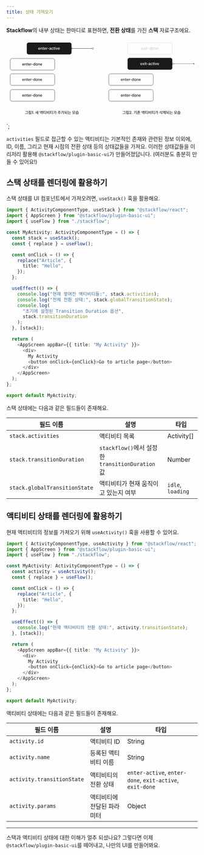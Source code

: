 ```yaml
---
title: 상태 가져오기
---
```


**Stackflow**의 내부 상태는 한마디로 표현하면, **전환 상태**를 가진 **스택** 자료구조에요.

<svg width="100%" viewBox="0 0 778 318" fill="none" xmlns="http://www.w3.org/2000/svg">
<path d="M86.7188 291.75H77V292.969H85.25V293.25C85.25 295.016 85.25 297.07 84.6875 299.875L86.2031 300.016C86.7188 297.023 86.7188 295.062 86.7188 293.25V291.75ZM75.625 302.344H88.3906V301.109H75.625V302.344ZM101.062 290.344H99.5781V298.641H101.062V290.344ZM90.1562 292.359H95.125V293.953H90.1875V298.016H91.3594C94.0078 298.023 95.9141 297.945 98.2031 297.594L98.0156 296.375C95.8828 296.727 94.0938 296.797 91.6406 296.797V295.109H96.5938V291.172H90.1562V292.359ZM91.8594 304.156H101.062V299.344H91.8594V304.156ZM93.3281 302.953V300.531H99.6094V302.953H93.3281ZM108.062 291.688H106.375L103.562 293.531V295.172L106.266 293.406H106.328V303H108.062V291.688ZM111.406 303.109C112.008 303.102 112.508 302.609 112.516 302C112.508 301.391 112.008 300.891 111.406 300.891C110.797 300.891 110.289 301.391 110.297 302C110.289 302.609 110.797 303.102 111.406 303.109ZM122.062 294.125V291.609H120.625V294.219C120.625 296.602 119.562 299.102 117.562 300.266L118.5 301.344C119.859 300.539 120.82 299.055 121.336 297.312C121.828 298.906 122.727 300.242 124.047 300.984L124.922 299.812C123.023 298.789 122.062 296.445 122.062 294.125ZM125.266 303.641H126.688V297.109H128.375V304.328H129.797V290.328H128.375V295.906H126.688V290.594H125.266V303.641ZM138.812 291.188C136.945 291.195 135.602 292.57 135.609 294.547C135.602 296.516 136.945 297.859 138.812 297.859C140.664 297.859 142.031 296.516 142.031 294.547C142.031 292.57 140.664 291.195 138.812 291.188ZM136.938 294.547C136.93 293.305 137.727 292.469 138.812 292.469C139.891 292.469 140.672 293.305 140.688 294.547C140.672 295.766 139.891 296.617 138.812 296.609C137.727 296.617 136.93 295.766 136.938 294.547ZM137.906 300.594H145.953V304.328H147.422V299.406H137.906V300.594ZM143 298.594H144.391V295.078H146.016V298.688H147.422V290.344H146.016V293.875H144.391V290.594H143V298.594ZM157.094 291.562H150.172V301.016H151.312C153.953 301.008 155.875 300.938 158.094 300.578L157.938 299.375C155.859 299.711 154.086 299.797 151.641 299.812V296.672H156.562V295.484H151.641V292.781H157.094V291.562ZM159.453 304.328H160.953V290.328H159.453V304.328ZM174.734 290.328H173.25V304.359H174.734V290.328ZM163.922 301H170.641V291.5H169.172V295.094H165.406V291.5H163.922V301ZM165.406 299.781V296.266H169.172V299.781H165.406ZM184.75 291.562H177.828V301.016H178.969C181.609 301.008 183.531 300.938 185.75 300.578L185.594 299.375C183.516 299.711 181.742 299.797 179.297 299.812V296.672H184.219V295.484H179.297V292.781H184.75V291.562ZM187.109 304.328H188.609V290.328H187.109V304.328ZM201.703 290.328H200.219V304.312H201.703V297.141H203.875V295.906H201.703V290.328ZM190.812 300.578L191.641 301.734C196.25 299.461 198.031 295.844 198.047 291.797H191.516V293.031H196.531C196.227 296.297 194.32 298.828 190.812 300.578ZM221.297 298.766H208.531V299.984H214.172V304.344H215.641V299.984H221.297V298.766ZM209.281 296.609L209.828 297.797C212.086 297.484 214.008 296.445 214.914 295C215.82 296.43 217.734 297.484 219.984 297.797L220.516 296.609C217.852 296.273 215.734 294.773 215.656 293.219H220.078V292.016H215.641V290.328H214.172V292.016H209.734V293.219H214.172C214.078 294.789 211.938 296.273 209.281 296.609ZM233.266 290.328H231.781V304.312H233.266V297.141H235.438V295.906H233.266V290.328ZM222.375 300.578L223.203 301.734C227.812 299.461 229.594 295.844 229.609 291.797H223.078V293.031H228.094C227.789 296.297 225.883 298.828 222.375 300.578ZM244.531 296.25H238.75V292.828H244.469V291.625H237.281V297.469H240.094V300.117C238.75 300.148 237.445 300.156 236.266 300.156L236.453 301.391C239.117 301.383 242.43 301.336 245.516 300.875L245.406 299.781C244.18 299.922 242.875 300.008 241.578 300.062V297.469H244.531V296.25ZM246.281 304.359H247.766V290.328H246.281V304.359ZM261.344 294.422H253.172V290.828H251.703V295.609H261.344V294.422ZM250 298.562H262.812V297.375H250V298.562ZM251.594 304H261.438V302.781H253.078V299.891H251.594V304ZM280.562 301.344H274.859V298.109H279.031V291.453H269.219V298.109H273.391V301.344H267.75V302.578H280.562V301.344ZM270.656 296.938V292.641H277.578V296.938H270.656ZM284.625 298.719H283.156V304.156H292.688V298.719H291.203V300.203H284.625V298.719ZM281.578 297.844H294.344V296.609H281.578V297.844ZM282.266 294.578L282.828 295.75C285.078 295.438 287.062 294.367 287.969 292.867C288.867 294.359 290.844 295.438 293.109 295.75L293.641 294.578C290.961 294.25 288.727 292.688 288.719 291.078V290.484H287.203V291.078C287.195 292.734 284.977 294.227 282.266 294.578ZM284.625 302.969V301.359H291.203V302.969H284.625Z" fill="currentColor"/>
<path d="M483.812 291.75H474.094V292.969H482.344V293.25C482.344 295.016 482.344 297.07 481.781 299.875L483.297 300.016C483.812 297.023 483.812 295.062 483.812 293.25V291.75ZM472.719 302.344H485.484V301.109H472.719V302.344ZM498.156 290.344H496.672V298.641H498.156V290.344ZM487.25 292.359H492.219V293.953H487.281V298.016H488.453C491.102 298.023 493.008 297.945 495.297 297.594L495.109 296.375C492.977 296.727 491.188 296.797 488.734 296.797V295.109H493.688V291.172H487.25V292.359ZM488.953 304.156H498.156V299.344H488.953V304.156ZM490.422 302.953V300.531H496.703V302.953H490.422ZM500.859 303H508.469V301.531H503.25V301.438L505.547 299.109C507.672 297.023 508.266 296.016 508.281 294.75C508.266 292.914 506.758 291.531 504.578 291.531C502.422 291.531 500.844 292.898 500.859 294.969H502.484C502.492 293.766 503.289 292.969 504.547 292.969C505.734 292.969 506.641 293.68 506.641 294.797C506.641 295.789 506.023 296.508 504.781 297.797L500.859 301.75V303ZM511.484 303.109C512.086 303.102 512.586 302.609 512.594 302C512.586 301.391 512.086 300.891 511.484 300.891C510.875 300.891 510.367 301.391 510.375 302C510.367 302.609 510.875 303.102 511.484 303.109ZM529.469 290.328H527.969V304.328H529.469V290.328ZM517.969 300.578L518.75 301.781C523.555 299.477 525.297 295.93 525.297 291.828H518.641V293.016H523.797C523.508 296.281 521.688 298.805 517.969 300.578ZM543.281 290.984H532.828V292.188H537.047C536.977 293.727 534.977 295.086 532.359 295.391L532.922 296.594C535.312 296.258 537.273 295.133 538.039 293.555C538.789 295.133 540.758 296.258 543.156 296.594L543.719 295.391C541.117 295.086 539.094 293.727 539.016 292.188H543.281V290.984ZM531.656 299H544.453V297.797H538.766V295.578H537.297V297.797H531.656V299ZM533.266 304.031H542.984V302.828H534.766V300.047H533.266V304.031ZM552.719 291.188C550.852 291.195 549.508 292.57 549.516 294.547C549.508 296.516 550.852 297.859 552.719 297.859C554.57 297.859 555.938 296.516 555.938 294.547C555.938 292.57 554.57 291.195 552.719 291.188ZM550.844 294.547C550.836 293.305 551.633 292.469 552.719 292.469C553.797 292.469 554.578 293.305 554.594 294.547C554.578 295.766 553.797 296.617 552.719 296.609C551.633 296.617 550.836 295.766 550.844 294.547ZM551.812 300.594H559.859V304.328H561.328V299.406H551.812V300.594ZM556.906 298.594H558.297V295.078H559.922V298.688H561.328V290.344H559.922V293.875H558.297V290.594H556.906V298.594ZM571 291.562H564.078V301.016H565.219C567.859 301.008 569.781 300.938 572 300.578L571.844 299.375C569.766 299.711 567.992 299.797 565.547 299.812V296.672H570.469V295.484H565.547V292.781H571V291.562ZM573.359 304.328H574.859V290.328H573.359V304.328ZM588.641 290.328H587.156V304.359H588.641V290.328ZM577.828 301H584.547V291.5H583.078V295.094H579.312V291.5H577.828V301ZM579.312 299.781V296.266H583.078V299.781H579.312ZM598.656 291.562H591.734V301.016H592.875C595.516 301.008 597.438 300.938 599.656 300.578L599.5 299.375C597.422 299.711 595.648 299.797 593.203 299.812V296.672H598.125V295.484H593.203V292.781H598.656V291.562ZM601.016 304.328H602.516V290.328H601.016V304.328ZM615.609 290.328H614.125V304.312H615.609V297.141H617.781V295.906H615.609V290.328ZM604.719 300.578L605.547 301.734C610.156 299.461 611.938 295.844 611.953 291.797H605.422V293.031H610.438C610.133 296.297 608.227 298.828 604.719 300.578ZM627.297 292.562V291.047H625.828V292.438C625.82 294.469 624.555 296.289 622.359 297.031L623.125 298.203C624.781 297.625 625.977 296.438 626.586 294.914C627.195 296.312 628.359 297.422 629.938 297.953L630.703 296.797C628.586 296.094 627.297 294.383 627.297 292.562ZM624.188 300.656H631.953V304.328H633.438V299.453H624.188V300.656ZM631.953 298.812H633.438V295.188H635.469V293.938H633.438V290.328H631.953V298.812ZM648.281 290.328H646.859V304.328H648.281V290.328ZM636.062 300.469L636.969 301.578C638.336 300.727 639.289 299.164 639.789 297.336C640.281 299.023 641.195 300.453 642.531 301.25L643.422 300.156C641.453 299.023 640.484 296.625 640.484 294.234V293.109H642.891V291.906H636.484V293.109H639.062V294.234C639.055 296.727 638.047 299.273 636.062 300.469ZM641.859 296.5H644.031V303.625H645.438V290.625H644.031V295.281H641.859V296.5ZM658.438 296.25H652.656V292.828H658.375V291.625H651.188V297.469H654V300.117C652.656 300.148 651.352 300.156 650.172 300.156L650.359 301.391C653.023 301.383 656.336 301.336 659.422 300.875L659.312 299.781C658.086 299.922 656.781 300.008 655.484 300.062V297.469H658.438V296.25ZM660.188 304.359H661.672V290.328H660.188V304.359ZM675.25 294.422H667.078V290.828H665.609V295.609H675.25V294.422ZM663.906 298.562H676.719V297.375H663.906V298.562ZM665.5 304H675.344V302.781H666.984V299.891H665.5V304ZM694.469 301.344H688.766V298.109H692.938V291.453H683.125V298.109H687.297V301.344H681.656V302.578H694.469V301.344ZM684.562 296.938V292.641H691.484V296.938H684.562ZM698.531 298.719H697.062V304.156H706.594V298.719H705.109V300.203H698.531V298.719ZM695.484 297.844H708.25V296.609H695.484V297.844ZM696.172 294.578L696.734 295.75C698.984 295.438 700.969 294.367 701.875 292.867C702.773 294.359 704.75 295.438 707.016 295.75L707.547 294.578C704.867 294.25 702.633 292.688 702.625 291.078V290.484H701.109V291.078C701.102 292.734 698.883 294.227 696.172 294.578ZM698.531 302.969V301.359H705.109V302.969H698.531Z" fill="currentColor"/>
<rect x="15.5" y="204.5" width="181" height="47" rx="7.5" stroke="currentColor"/>
<rect x="15.5" y="78.5" width="181" height="47" rx="7.5" stroke="currentColor"/>
<rect x="15.5" y="140.5" width="181" height="47" rx="7.5" stroke="currentColor"/>
<path fill-rule="evenodd" clip-rule="evenodd" d="M91 14C86.5817 14 83 17.5817 83 22V54C83 58.4183 86.5817 62 91 62H257C261.418 62 265 58.4183 265 54V22C265 17.5817 261.418 14 257 14H91ZM199.602 43H197.93V34.5156H199.602V43ZM198.773 33.2031C198.195 33.2109 197.719 32.7656 197.711 32.2188C197.719 31.6719 198.195 31.2344 198.773 31.2344C199.344 31.2344 199.82 31.6719 199.82 32.2188C199.82 32.7656 199.344 33.2109 198.773 33.2031ZM152.148 34.5156H150.414V32.4844H148.758V34.5156H147.508V35.8438H148.758V40.8438C148.742 42.3906 149.922 43.1094 151.227 43.1094C151.688 43.1094 152.047 43.0781 152.273 43.0469V41.5938C152.039 41.6172 151.672 41.6406 151.43 41.6406C150.891 41.6328 150.422 41.4609 150.414 40.5V35.8438H152.148V34.5156ZM137.289 40.875C136.914 42.25 135.609 43.1719 133.742 43.1719C131.242 43.1719 129.703 41.4453 129.711 38.8125C129.703 36.2031 131.266 34.4062 133.633 34.4062C135.562 34.4062 137.398 35.6016 137.398 38.6719V39.2656H131.367C131.414 40.8828 132.367 41.7969 133.758 41.7969C134.703 41.7969 135.32 41.3906 135.602 40.875H137.289ZM133.648 35.7812C132.312 35.7734 131.445 36.8203 131.375 38.0156H135.758C135.758 36.7266 134.922 35.7734 133.648 35.7812ZM142.695 35.8438C141.547 35.8438 140.727 36.6172 140.727 37.9688V43H139.055V34.5156H140.664V35.9062H140.758C141.156 34.9922 141.992 34.4062 143.258 34.4062C145 34.4062 146.156 35.5078 146.148 37.6094V43H144.492V37.8125C144.484 36.5781 143.82 35.8438 142.695 35.8438ZM160.883 40.875C160.508 42.25 159.203 43.1719 157.336 43.1719C154.836 43.1719 153.297 41.4453 153.305 38.8125C153.297 36.2031 154.859 34.4062 157.227 34.4062C159.156 34.4062 160.992 35.6016 160.992 38.6719V39.2656H154.961C155.008 40.8828 155.961 41.7969 157.352 41.7969C158.297 41.7969 158.914 41.3906 159.195 40.875H160.883ZM157.242 35.7812C155.906 35.7734 155.039 36.8203 154.969 38.0156H159.352C159.352 36.7266 158.516 35.7734 157.242 35.7812ZM162.648 43H164.32V37.8281C164.32 36.7188 165.18 35.9141 166.336 35.9219C166.68 35.9141 167.07 35.9844 167.211 36.0156V34.4219C167.039 34.4062 166.711 34.3828 166.508 34.3906C165.516 34.3828 164.664 34.9531 164.352 35.8594H164.258V34.5156H162.648V43ZM167.961 37.5H172.977V38.9375H167.961V37.5ZM174.602 40.6094C174.594 42.2656 175.852 43.1875 177.461 43.1875C178.867 43.1875 179.648 42.4766 179.977 41.8438H180.039V43H181.664V37.3594C181.656 34.8984 179.688 34.4062 178.336 34.4062C176.328 34.4062 175.016 35.4219 174.867 36.8281H176.523C176.695 36.2031 177.289 35.75 178.273 35.75C179.406 35.75 180 36.3047 179.992 37.2656L180 37.9453C179.609 37.9609 178.336 38.0312 177.773 38.0625C176.242 38.1719 174.594 38.6719 174.602 40.6094ZM176.227 40.625C176.227 39.7891 176.914 39.375 178.008 39.2969C178.224 39.2842 178.677 39.2532 179.109 39.2237L179.111 39.2236L179.111 39.2235C179.476 39.1986 179.825 39.1748 180 39.1641L180.008 39.9375C180.008 40.9453 179.195 41.8516 177.836 41.8594C176.898 41.8516 176.227 41.4375 176.227 40.625ZM190.758 40.3125C190.578 41.9609 189.273 43.1719 187.273 43.1719C184.797 43.1719 183.297 41.3516 183.305 38.7969C183.297 36.2109 184.852 34.4062 187.242 34.4062C189.18 34.4062 190.578 35.5469 190.758 37.2656H189.133C188.961 36.4688 188.328 35.8047 187.273 35.7969C185.898 35.8047 184.977 36.9453 184.977 38.75C184.977 40.6094 185.875 41.7578 187.273 41.75C188.219 41.7578 188.922 41.2266 189.133 40.3125H190.758ZM196.305 34.5156H194.57V32.4844H192.914V34.5156H191.664V35.8438H192.914V40.8438C192.898 42.3906 194.078 43.1094 195.383 43.1094C195.844 43.1094 196.203 43.0781 196.43 43.0469V41.5938C196.195 41.6172 195.828 41.6406 195.586 41.6406C195.047 41.6328 194.578 41.4609 194.57 40.5V35.8438H196.305V34.5156ZM208.914 34.5156H207.117L204.977 41.0312H204.898L202.758 34.5156H200.961L204.039 43H205.836L208.914 34.5156ZM217.18 40.875C216.805 42.25 215.5 43.1719 213.633 43.1719C211.133 43.1719 209.594 41.4453 209.602 38.8125C209.594 36.2031 211.156 34.4062 213.523 34.4062C215.453 34.4062 217.289 35.6016 217.289 38.6719V39.2656H211.258C211.305 40.8828 212.258 41.7969 213.648 41.7969C214.594 41.7969 215.211 41.3906 215.492 40.875H217.18ZM213.539 35.7812C212.203 35.7734 211.336 36.8203 211.266 38.0156H215.648C215.648 36.7266 214.812 35.7734 213.539 35.7812Z" fill="currentColor"/>
<path d="M68.7969 107.172C70.6641 107.172 71.9688 106.25 72.3438 104.875H70.6562C70.375 105.391 69.7578 105.797 68.8125 105.797C67.4219 105.797 66.4688 104.883 66.4219 103.266H72.4531V102.672C72.4531 99.6016 70.6172 98.4062 68.6875 98.4062C66.3203 98.4062 64.7578 100.203 64.7656 102.812C64.7578 105.445 66.2969 107.172 68.7969 107.172ZM66.4297 102.016C66.5 100.82 67.3672 99.7734 68.7031 99.7812C69.9766 99.7734 70.8125 100.727 70.8125 102.016H66.4297ZM75.7812 101.969C75.7812 100.617 76.6016 99.8438 77.75 99.8438C78.875 99.8438 79.5391 100.578 79.5469 101.812V107H81.2031V101.609C81.2109 99.5078 80.0547 98.4062 78.3125 98.4062C77.0469 98.4062 76.2109 98.9922 75.8125 99.9062H75.7188V98.5156H74.1094V107H75.7812V101.969ZM87.2031 98.5156H85.4688V96.4844H83.8125V98.5156H82.5625V99.8438H83.8125V104.844C83.7969 106.391 84.9766 107.109 86.2812 107.109C86.7422 107.109 87.1016 107.078 87.3281 107.047V105.594C87.0938 105.617 86.7266 105.641 86.4844 105.641C85.9453 105.633 85.4766 105.461 85.4688 104.5V99.8438H87.2031V98.5156ZM92.3906 107.172C94.2578 107.172 95.5625 106.25 95.9375 104.875H94.25C93.9688 105.391 93.3516 105.797 92.4062 105.797C91.0156 105.797 90.0625 104.883 90.0156 103.266H96.0469V102.672C96.0469 99.6016 94.2109 98.4062 92.2812 98.4062C89.9141 98.4062 88.3516 100.203 88.3594 102.812C88.3516 105.445 89.8906 107.172 92.3906 107.172ZM90.0234 102.016C90.0938 100.82 90.9609 99.7734 92.2969 99.7812C93.5703 99.7734 94.4062 100.727 94.4062 102.016H90.0234ZM97.7031 107H99.375V101.828C99.375 100.719 100.234 99.9141 101.391 99.9219C101.734 99.9141 102.125 99.9844 102.266 100.016V98.4219C102.094 98.4062 101.766 98.3828 101.562 98.3906C100.57 98.3828 99.7188 98.9531 99.4062 99.8594H99.3125V98.5156H97.7031V107ZM108.031 101.5H103.016V102.938H108.031V101.5ZM113.219 107.172C114.766 107.164 115.375 106.227 115.688 105.672H115.812V107H117.438V95.6875H115.766V99.8906H115.688C115.383 99.3594 114.812 98.4062 113.234 98.4062C111.195 98.4062 109.672 100.016 109.672 102.781C109.672 105.516 111.172 107.164 113.219 107.172ZM111.375 102.75C111.367 101.078 112.117 99.8203 113.594 99.8281C115.031 99.8203 115.812 100.984 115.812 102.75C115.812 104.531 115.016 105.742 113.594 105.75C112.133 105.742 111.367 104.453 111.375 102.75ZM123.203 107.172C125.594 107.172 127.156 105.422 127.156 102.797C127.156 100.156 125.594 98.4062 123.203 98.4062C120.797 98.4062 119.227 100.156 119.234 102.797C119.227 105.422 120.797 107.172 123.203 107.172ZM120.906 102.797C120.906 101.172 121.648 99.7891 123.203 99.7812C124.734 99.7891 125.469 101.172 125.469 102.797C125.469 104.414 124.734 105.781 123.203 105.781C121.648 105.781 120.906 104.414 120.906 102.797ZM130.469 101.969C130.469 100.617 131.289 99.8438 132.438 99.8438C133.562 99.8438 134.227 100.578 134.234 101.812V107H135.891V101.609C135.898 99.5078 134.742 98.4062 133 98.4062C131.734 98.4062 130.898 98.9922 130.5 99.9062H130.406V98.5156H128.797V107H130.469V101.969ZM141.578 107.172C143.445 107.172 144.75 106.25 145.125 104.875H143.438C143.156 105.391 142.539 105.797 141.594 105.797C140.203 105.797 139.25 104.883 139.203 103.266H145.234V102.672C145.234 99.6016 143.398 98.4062 141.469 98.4062C139.102 98.4062 137.539 100.203 137.547 102.812C137.539 105.445 139.078 107.172 141.578 107.172ZM139.211 102.016C139.281 100.82 140.148 99.7734 141.484 99.7812C142.758 99.7734 143.594 100.727 143.594 102.016H139.211Z" fill="currentColor"/>
<path d="M68.7969 169.172C70.6641 169.172 71.9688 168.25 72.3438 166.875H70.6562C70.375 167.391 69.7578 167.797 68.8125 167.797C67.4219 167.797 66.4688 166.883 66.4219 165.266H72.4531V164.672C72.4531 161.602 70.6172 160.406 68.6875 160.406C66.3203 160.406 64.7578 162.203 64.7656 164.812C64.7578 167.445 66.2969 169.172 68.7969 169.172ZM66.4297 164.016C66.5 162.82 67.3672 161.773 68.7031 161.781C69.9766 161.773 70.8125 162.727 70.8125 164.016H66.4297ZM75.7812 163.969C75.7812 162.617 76.6016 161.844 77.75 161.844C78.875 161.844 79.5391 162.578 79.5469 163.812V169H81.2031V163.609C81.2109 161.508 80.0547 160.406 78.3125 160.406C77.0469 160.406 76.2109 160.992 75.8125 161.906H75.7188V160.516H74.1094V169H75.7812V163.969ZM87.2031 160.516H85.4688V158.484H83.8125V160.516H82.5625V161.844H83.8125V166.844C83.7969 168.391 84.9766 169.109 86.2812 169.109C86.7422 169.109 87.1016 169.078 87.3281 169.047V167.594C87.0938 167.617 86.7266 167.641 86.4844 167.641C85.9453 167.633 85.4766 167.461 85.4688 166.5V161.844H87.2031V160.516ZM92.3906 169.172C94.2578 169.172 95.5625 168.25 95.9375 166.875H94.25C93.9688 167.391 93.3516 167.797 92.4062 167.797C91.0156 167.797 90.0625 166.883 90.0156 165.266H96.0469V164.672C96.0469 161.602 94.2109 160.406 92.2812 160.406C89.9141 160.406 88.3516 162.203 88.3594 164.812C88.3516 167.445 89.8906 169.172 92.3906 169.172ZM90.0234 164.016C90.0938 162.82 90.9609 161.773 92.2969 161.781C93.5703 161.773 94.4062 162.727 94.4062 164.016H90.0234ZM97.7031 169H99.375V163.828C99.375 162.719 100.234 161.914 101.391 161.922C101.734 161.914 102.125 161.984 102.266 162.016V160.422C102.094 160.406 101.766 160.383 101.562 160.391C100.57 160.383 99.7188 160.953 99.4062 161.859H99.3125V160.516H97.7031V169ZM108.031 163.5H103.016V164.938H108.031V163.5ZM113.219 169.172C114.766 169.164 115.375 168.227 115.688 167.672H115.812V169H117.438V157.688H115.766V161.891H115.688C115.383 161.359 114.812 160.406 113.234 160.406C111.195 160.406 109.672 162.016 109.672 164.781C109.672 167.516 111.172 169.164 113.219 169.172ZM111.375 164.75C111.367 163.078 112.117 161.82 113.594 161.828C115.031 161.82 115.812 162.984 115.812 164.75C115.812 166.531 115.016 167.742 113.594 167.75C112.133 167.742 111.367 166.453 111.375 164.75ZM123.203 169.172C125.594 169.172 127.156 167.422 127.156 164.797C127.156 162.156 125.594 160.406 123.203 160.406C120.797 160.406 119.227 162.156 119.234 164.797C119.227 167.422 120.797 169.172 123.203 169.172ZM120.906 164.797C120.906 163.172 121.648 161.789 123.203 161.781C124.734 161.789 125.469 163.172 125.469 164.797C125.469 166.414 124.734 167.781 123.203 167.781C121.648 167.781 120.906 166.414 120.906 164.797ZM130.469 163.969C130.469 162.617 131.289 161.844 132.438 161.844C133.562 161.844 134.227 162.578 134.234 163.812V169H135.891V163.609C135.898 161.508 134.742 160.406 133 160.406C131.734 160.406 130.898 160.992 130.5 161.906H130.406V160.516H128.797V169H130.469V163.969ZM141.578 169.172C143.445 169.172 144.75 168.25 145.125 166.875H143.438C143.156 167.391 142.539 167.797 141.594 167.797C140.203 167.797 139.25 166.883 139.203 165.266H145.234V164.672C145.234 161.602 143.398 160.406 141.469 160.406C139.102 160.406 137.539 162.203 137.547 164.812C137.539 167.445 139.078 169.172 141.578 169.172ZM139.211 164.016C139.281 162.82 140.148 161.773 141.484 161.781C142.758 161.773 143.594 162.727 143.594 164.016H139.211Z" fill="currentColor"/>
<path d="M68.7969 233.172C70.6641 233.172 71.9688 232.25 72.3438 230.875H70.6562C70.375 231.391 69.7578 231.797 68.8125 231.797C67.4219 231.797 66.4688 230.883 66.4219 229.266H72.4531V228.672C72.4531 225.602 70.6172 224.406 68.6875 224.406C66.3203 224.406 64.7578 226.203 64.7656 228.812C64.7578 231.445 66.2969 233.172 68.7969 233.172ZM66.4297 228.016C66.5 226.82 67.3672 225.773 68.7031 225.781C69.9766 225.773 70.8125 226.727 70.8125 228.016H66.4297ZM75.7812 227.969C75.7812 226.617 76.6016 225.844 77.75 225.844C78.875 225.844 79.5391 226.578 79.5469 227.812V233H81.2031V227.609C81.2109 225.508 80.0547 224.406 78.3125 224.406C77.0469 224.406 76.2109 224.992 75.8125 225.906H75.7188V224.516H74.1094V233H75.7812V227.969ZM87.2031 224.516H85.4688V222.484H83.8125V224.516H82.5625V225.844H83.8125V230.844C83.7969 232.391 84.9766 233.109 86.2812 233.109C86.7422 233.109 87.1016 233.078 87.3281 233.047V231.594C87.0938 231.617 86.7266 231.641 86.4844 231.641C85.9453 231.633 85.4766 231.461 85.4688 230.5V225.844H87.2031V224.516ZM92.3906 233.172C94.2578 233.172 95.5625 232.25 95.9375 230.875H94.25C93.9688 231.391 93.3516 231.797 92.4062 231.797C91.0156 231.797 90.0625 230.883 90.0156 229.266H96.0469V228.672C96.0469 225.602 94.2109 224.406 92.2812 224.406C89.9141 224.406 88.3516 226.203 88.3594 228.812C88.3516 231.445 89.8906 233.172 92.3906 233.172ZM90.0234 228.016C90.0938 226.82 90.9609 225.773 92.2969 225.781C93.5703 225.773 94.4062 226.727 94.4062 228.016H90.0234ZM97.7031 233H99.375V227.828C99.375 226.719 100.234 225.914 101.391 225.922C101.734 225.914 102.125 225.984 102.266 226.016V224.422C102.094 224.406 101.766 224.383 101.562 224.391C100.57 224.383 99.7188 224.953 99.4062 225.859H99.3125V224.516H97.7031V233ZM108.031 227.5H103.016V228.938H108.031V227.5ZM113.219 233.172C114.766 233.164 115.375 232.227 115.688 231.672H115.812V233H117.438V221.688H115.766V225.891H115.688C115.383 225.359 114.812 224.406 113.234 224.406C111.195 224.406 109.672 226.016 109.672 228.781C109.672 231.516 111.172 233.164 113.219 233.172ZM111.375 228.75C111.367 227.078 112.117 225.82 113.594 225.828C115.031 225.82 115.812 226.984 115.812 228.75C115.812 230.531 115.016 231.742 113.594 231.75C112.133 231.742 111.367 230.453 111.375 228.75ZM123.203 233.172C125.594 233.172 127.156 231.422 127.156 228.797C127.156 226.156 125.594 224.406 123.203 224.406C120.797 224.406 119.227 226.156 119.234 228.797C119.227 231.422 120.797 233.172 123.203 233.172ZM120.906 228.797C120.906 227.172 121.648 225.789 123.203 225.781C124.734 225.789 125.469 227.172 125.469 228.797C125.469 230.414 124.734 231.781 123.203 231.781C121.648 231.781 120.906 230.414 120.906 228.797ZM130.469 227.969C130.469 226.617 131.289 225.844 132.438 225.844C133.562 225.844 134.227 226.578 134.234 227.812V233H135.891V227.609C135.898 225.508 134.742 224.406 133 224.406C131.734 224.406 130.898 224.992 130.5 225.906H130.406V224.516H128.797V233H130.469V227.969ZM141.578 233.172C143.445 233.172 144.75 232.25 145.125 230.875H143.438C143.156 231.391 142.539 231.797 141.594 231.797C140.203 231.797 139.25 230.883 139.203 229.266H145.234V228.672C145.234 225.602 143.398 224.406 141.469 224.406C139.102 224.406 137.539 226.203 137.547 228.812C137.539 231.445 139.078 233.172 141.578 233.172ZM139.211 228.016C139.281 226.82 140.148 225.773 141.484 225.781C142.758 225.773 143.594 226.727 143.594 228.016H139.211Z" fill="currentColor"/>
<circle cx="351.5" cy="38" r="3" transform="rotate(-180 351.5 38)" stroke="currentColor"/>
<path d="M264.646 37.6464C264.451 37.8417 264.451 38.1583 264.646 38.3535L267.828 41.5355C268.024 41.7308 268.34 41.7308 268.536 41.5355C268.731 41.3403 268.731 41.0237 268.536 40.8284L265.707 38L268.536 35.1716C268.731 34.9763 268.731 34.6597 268.536 34.4645C268.34 34.2692 268.024 34.2692 267.828 34.4645L264.646 37.6464ZM348.5 37.5L265 37.5L265 38.5L348.5 38.5L348.5 37.5Z" fill="currentColor"/>
<rect x="416.5" y="204.5" width="181" height="47" rx="7.5" stroke="currentColor"/>
<rect x="416.5" y="140.5" width="181" height="47" rx="7.5" stroke="currentColor"/>
<path d="M469.797 169.172C471.664 169.172 472.969 168.25 473.344 166.875H471.656C471.375 167.391 470.758 167.797 469.812 167.797C468.422 167.797 467.469 166.883 467.422 165.266H473.453V164.672C473.453 161.602 471.617 160.406 469.688 160.406C467.32 160.406 465.758 162.203 465.766 164.812C465.758 167.445 467.297 169.172 469.797 169.172ZM467.43 164.016C467.5 162.82 468.367 161.773 469.703 161.781C470.977 161.773 471.812 162.727 471.812 164.016H467.43ZM476.781 163.969C476.781 162.617 477.602 161.844 478.75 161.844C479.875 161.844 480.539 162.578 480.547 163.812V169H482.203V163.609C482.211 161.508 481.055 160.406 479.312 160.406C478.047 160.406 477.211 160.992 476.812 161.906H476.719V160.516H475.109V169H476.781V163.969ZM488.203 160.516H486.469V158.484H484.812V160.516H483.562V161.844H484.812V166.844C484.797 168.391 485.977 169.109 487.281 169.109C487.742 169.109 488.102 169.078 488.328 169.047V167.594C488.094 167.617 487.727 167.641 487.484 167.641C486.945 167.633 486.477 167.461 486.469 166.5V161.844H488.203V160.516ZM493.391 169.172C495.258 169.172 496.562 168.25 496.938 166.875H495.25C494.969 167.391 494.352 167.797 493.406 167.797C492.016 167.797 491.062 166.883 491.016 165.266H497.047V164.672C497.047 161.602 495.211 160.406 493.281 160.406C490.914 160.406 489.352 162.203 489.359 164.812C489.352 167.445 490.891 169.172 493.391 169.172ZM491.023 164.016C491.094 162.82 491.961 161.773 493.297 161.781C494.57 161.773 495.406 162.727 495.406 164.016H491.023ZM498.703 169H500.375V163.828C500.375 162.719 501.234 161.914 502.391 161.922C502.734 161.914 503.125 161.984 503.266 162.016V160.422C503.094 160.406 502.766 160.383 502.562 160.391C501.57 160.383 500.719 160.953 500.406 161.859H500.312V160.516H498.703V169ZM509.031 163.5H504.016V164.938H509.031V163.5ZM514.219 169.172C515.766 169.164 516.375 168.227 516.688 167.672H516.812V169H518.438V157.688H516.766V161.891H516.688C516.383 161.359 515.812 160.406 514.234 160.406C512.195 160.406 510.672 162.016 510.672 164.781C510.672 167.516 512.172 169.164 514.219 169.172ZM512.375 164.75C512.367 163.078 513.117 161.82 514.594 161.828C516.031 161.82 516.812 162.984 516.812 164.75C516.812 166.531 516.016 167.742 514.594 167.75C513.133 167.742 512.367 166.453 512.375 164.75ZM524.203 169.172C526.594 169.172 528.156 167.422 528.156 164.797C528.156 162.156 526.594 160.406 524.203 160.406C521.797 160.406 520.227 162.156 520.234 164.797C520.227 167.422 521.797 169.172 524.203 169.172ZM521.906 164.797C521.906 163.172 522.648 161.789 524.203 161.781C525.734 161.789 526.469 163.172 526.469 164.797C526.469 166.414 525.734 167.781 524.203 167.781C522.648 167.781 521.906 166.414 521.906 164.797ZM531.469 163.969C531.469 162.617 532.289 161.844 533.438 161.844C534.562 161.844 535.227 162.578 535.234 163.812V169H536.891V163.609C536.898 161.508 535.742 160.406 534 160.406C532.734 160.406 531.898 160.992 531.5 161.906H531.406V160.516H529.797V169H531.469V163.969ZM542.578 169.172C544.445 169.172 545.75 168.25 546.125 166.875H544.438C544.156 167.391 543.539 167.797 542.594 167.797C541.203 167.797 540.25 166.883 540.203 165.266H546.234V164.672C546.234 161.602 544.398 160.406 542.469 160.406C540.102 160.406 538.539 162.203 538.547 164.812C538.539 167.445 540.078 169.172 542.578 169.172ZM540.211 164.016C540.281 162.82 541.148 161.773 542.484 161.781C543.758 161.773 544.594 162.727 544.594 164.016H540.211Z" fill="currentColor"/>
<path fill-rule="evenodd" clip-rule="evenodd" d="M501 76C496.582 76 493 79.5817 493 84V116C493 120.418 496.582 124 501 124H667C671.418 124 675 120.418 675 116V84C675 79.5817 671.418 76 667 76H501ZM564.289 105H562.617V96.5156H564.289V105ZM563.461 95.2031C562.883 95.2109 562.406 94.7656 562.398 94.2188C562.406 93.6719 562.883 93.2344 563.461 93.2344C564.031 93.2344 564.508 93.6719 564.508 94.2188C564.508 94.7656 564.031 95.2109 563.461 95.2031ZM549.102 105.172C550.969 105.172 552.273 104.25 552.648 102.875H550.961C550.68 103.391 550.063 103.797 549.117 103.797C547.727 103.797 546.773 102.883 546.727 101.266H552.758V100.672C552.758 97.6016 550.922 96.4062 548.992 96.4062C546.625 96.4062 545.063 98.2031 545.07 100.812C545.063 103.445 546.602 105.172 549.102 105.172ZM546.734 100.016C546.805 98.8203 547.672 97.7734 549.008 97.7812C550.281 97.7734 551.117 98.7266 551.117 100.016H546.734ZM555.539 96.5156H553.695L556.305 100.75L553.68 105H555.508L557.398 101.828L559.305 105H561.117L558.461 100.75L561.102 96.5156H559.273L557.398 99.8125L555.539 96.5156ZM570.289 96.5156H568.555V94.4844H566.898V96.5156H565.648V97.8438H566.898V102.844C566.883 104.391 568.063 105.109 569.367 105.109C569.828 105.109 570.188 105.078 570.414 105.047V103.594C570.18 103.617 569.813 103.641 569.57 103.641C569.031 103.633 568.563 103.461 568.555 102.5V97.8438H570.289V96.5156ZM571.602 99.5H576.617V100.938H571.602V99.5ZM578.242 102.609C578.234 104.266 579.492 105.188 581.102 105.188C582.508 105.188 583.289 104.477 583.617 103.844H583.68V105H585.305V99.3594C585.297 96.8984 583.328 96.4062 581.977 96.4062C579.969 96.4062 578.656 97.4219 578.508 98.8281H580.164C580.336 98.2031 580.93 97.75 581.914 97.75C583.047 97.75 583.641 98.3047 583.633 99.2656L583.641 99.9453C583.25 99.9609 581.977 100.031 581.414 100.062C579.883 100.172 578.234 100.672 578.242 102.609ZM579.867 102.625C579.867 101.789 580.555 101.375 581.648 101.297C581.864 101.284 582.318 101.253 582.75 101.224L582.751 101.224L582.752 101.224C583.117 101.199 583.465 101.175 583.641 101.164L583.648 101.938C583.648 102.945 582.836 103.852 581.477 103.859C580.539 103.852 579.867 103.438 579.867 102.625ZM594.398 102.312C594.219 103.961 592.914 105.172 590.914 105.172C588.438 105.172 586.938 103.352 586.945 100.797C586.938 98.2109 588.492 96.4062 590.883 96.4062C592.82 96.4062 594.219 97.5469 594.398 99.2656H592.773C592.602 98.4688 591.969 97.8047 590.914 97.7969C589.539 97.8047 588.617 98.9453 588.617 100.75C588.617 102.609 589.516 103.758 590.914 103.75C591.859 103.758 592.563 103.227 592.773 102.312H594.398ZM599.945 96.5156H598.211V94.4844H596.555V96.5156H595.305V97.8438H596.555V102.844C596.539 104.391 597.719 105.109 599.023 105.109C599.484 105.109 599.844 105.078 600.07 105.047V103.594C599.836 103.617 599.469 103.641 599.227 103.641C598.688 103.633 598.219 103.461 598.211 102.5V97.8438H599.945V96.5156ZM603.242 105H601.57V96.5156H603.242V105ZM602.414 95.2031C601.836 95.2109 601.359 94.7656 601.352 94.2188C601.359 93.6719 601.836 93.2344 602.414 93.2344C602.984 93.2344 603.461 93.6719 603.461 94.2188C603.461 94.7656 602.984 95.2109 602.414 95.2031ZM612.555 96.5156H610.758L608.617 103.031H608.539L606.398 96.5156H604.602L607.68 105H609.477L612.555 96.5156ZM620.82 102.875C620.445 104.25 619.141 105.172 617.273 105.172C614.773 105.172 613.234 103.445 613.242 100.812C613.234 98.2031 614.797 96.4062 617.164 96.4062C619.094 96.4062 620.93 97.6016 620.93 100.672V101.266H614.898C614.945 102.883 615.898 103.797 617.289 103.797C618.234 103.797 618.852 103.391 619.133 102.875H620.82ZM617.18 97.7812C615.844 97.7734 614.977 98.8203 614.906 100.016H619.289C619.289 98.7266 618.453 97.7734 617.18 97.7812Z" fill="currentColor"/>
<path d="M469.797 233.172C471.664 233.172 472.969 232.25 473.344 230.875H471.656C471.375 231.391 470.758 231.797 469.812 231.797C468.422 231.797 467.469 230.883 467.422 229.266H473.453V228.672C473.453 225.602 471.617 224.406 469.688 224.406C467.32 224.406 465.758 226.203 465.766 228.812C465.758 231.445 467.297 233.172 469.797 233.172ZM467.43 228.016C467.5 226.82 468.367 225.773 469.703 225.781C470.977 225.773 471.812 226.727 471.812 228.016H467.43ZM476.781 227.969C476.781 226.617 477.602 225.844 478.75 225.844C479.875 225.844 480.539 226.578 480.547 227.812V233H482.203V227.609C482.211 225.508 481.055 224.406 479.312 224.406C478.047 224.406 477.211 224.992 476.812 225.906H476.719V224.516H475.109V233H476.781V227.969ZM488.203 224.516H486.469V222.484H484.812V224.516H483.562V225.844H484.812V230.844C484.797 232.391 485.977 233.109 487.281 233.109C487.742 233.109 488.102 233.078 488.328 233.047V231.594C488.094 231.617 487.727 231.641 487.484 231.641C486.945 231.633 486.477 231.461 486.469 230.5V225.844H488.203V224.516ZM493.391 233.172C495.258 233.172 496.562 232.25 496.938 230.875H495.25C494.969 231.391 494.352 231.797 493.406 231.797C492.016 231.797 491.062 230.883 491.016 229.266H497.047V228.672C497.047 225.602 495.211 224.406 493.281 224.406C490.914 224.406 489.352 226.203 489.359 228.812C489.352 231.445 490.891 233.172 493.391 233.172ZM491.023 228.016C491.094 226.82 491.961 225.773 493.297 225.781C494.57 225.773 495.406 226.727 495.406 228.016H491.023ZM498.703 233H500.375V227.828C500.375 226.719 501.234 225.914 502.391 225.922C502.734 225.914 503.125 225.984 503.266 226.016V224.422C503.094 224.406 502.766 224.383 502.562 224.391C501.57 224.383 500.719 224.953 500.406 225.859H500.312V224.516H498.703V233ZM509.031 227.5H504.016V228.938H509.031V227.5ZM514.219 233.172C515.766 233.164 516.375 232.227 516.688 231.672H516.812V233H518.438V221.688H516.766V225.891H516.688C516.383 225.359 515.812 224.406 514.234 224.406C512.195 224.406 510.672 226.016 510.672 228.781C510.672 231.516 512.172 233.164 514.219 233.172ZM512.375 228.75C512.367 227.078 513.117 225.82 514.594 225.828C516.031 225.82 516.812 226.984 516.812 228.75C516.812 230.531 516.016 231.742 514.594 231.75C513.133 231.742 512.367 230.453 512.375 228.75ZM524.203 233.172C526.594 233.172 528.156 231.422 528.156 228.797C528.156 226.156 526.594 224.406 524.203 224.406C521.797 224.406 520.227 226.156 520.234 228.797C520.227 231.422 521.797 233.172 524.203 233.172ZM521.906 228.797C521.906 227.172 522.648 225.789 524.203 225.781C525.734 225.789 526.469 227.172 526.469 228.797C526.469 230.414 525.734 231.781 524.203 231.781C522.648 231.781 521.906 230.414 521.906 228.797ZM531.469 227.969C531.469 226.617 532.289 225.844 533.438 225.844C534.562 225.844 535.227 226.578 535.234 227.812V233H536.891V227.609C536.898 225.508 535.742 224.406 534 224.406C532.734 224.406 531.898 224.992 531.5 225.906H531.406V224.516H529.797V233H531.469V227.969ZM542.578 233.172C544.445 233.172 545.75 232.25 546.125 230.875H544.438C544.156 231.391 543.539 231.797 542.594 231.797C541.203 231.797 540.25 230.883 540.203 229.266H546.234V228.672C546.234 225.602 544.398 224.406 542.469 224.406C540.102 224.406 538.539 226.203 538.547 228.812C538.539 231.445 540.078 233.172 542.578 233.172ZM540.211 228.016C540.281 226.82 541.148 225.773 542.484 225.781C543.758 225.773 544.594 226.727 544.594 228.016H540.211Z" fill="currentColor"/>
<circle cx="678" cy="100" r="3" stroke="currentColor"/>
<path d="M764.854 100.354C765.049 100.158 765.049 99.8417 764.854 99.6464L761.672 96.4645C761.476 96.2692 761.16 96.2692 760.964 96.4645C760.769 96.6597 760.769 96.9763 760.964 97.1716L763.793 100L760.964 102.828C760.769 103.024 760.769 103.34 760.964 103.536C761.16 103.731 761.476 103.731 761.672 103.536L764.854 100.354ZM681 100.5L764.5 100.5V99.5L681 99.5V100.5Z" fill="currentColor"/>
<rect opacity="0.2" x="493.5" y="14.5" width="181" height="47" rx="7.5" stroke="currentColor"/>
<path opacity="0.2" d="M553.156 43.1719C555.023 43.1719 556.328 42.25 556.703 40.875H555.016C554.734 41.3906 554.117 41.7969 553.172 41.7969C551.781 41.7969 550.828 40.8828 550.781 39.2656H556.812V38.6719C556.812 35.6016 554.977 34.4062 553.047 34.4062C550.68 34.4062 549.117 36.2031 549.125 38.8125C549.117 41.4453 550.656 43.1719 553.156 43.1719ZM550.789 38.0156C550.859 36.8203 551.727 35.7734 553.062 35.7812C554.336 35.7734 555.172 36.7266 555.172 38.0156H550.789ZM559.594 34.5156H557.75L560.359 38.75L557.734 43H559.562L561.453 39.8281L563.359 43H565.172L562.516 38.75L565.156 34.5156H563.328L561.453 37.8125L559.594 34.5156ZM566.672 43H568.344V34.5156H566.672V43ZM566.453 32.2188C566.461 32.7656 566.938 33.2109 567.516 33.2031C568.086 33.2109 568.562 32.7656 568.562 32.2188C568.562 31.6719 568.086 31.2344 567.516 31.2344C566.938 31.2344 566.461 31.6719 566.453 32.2188ZM574.344 34.5156H572.609V32.4844H570.953V34.5156H569.703V35.8438H570.953V40.8438C570.938 42.3906 572.117 43.1094 573.422 43.1094C573.883 43.1094 574.242 43.0781 574.469 43.0469V41.5938C574.234 41.6172 573.867 41.6406 573.625 41.6406C573.086 41.6328 572.617 41.4609 572.609 40.5V35.8438H574.344V34.5156ZM580.672 37.5H575.656V38.9375H580.672V37.5ZM585.859 43.1719C587.406 43.1641 588.016 42.2266 588.328 41.6719H588.453V43H590.078V31.6875H588.406V35.8906H588.328C588.023 35.3594 587.453 34.4062 585.875 34.4062C583.836 34.4062 582.312 36.0156 582.312 38.7812C582.312 41.5156 583.812 43.1641 585.859 43.1719ZM584.016 38.75C584.008 37.0781 584.758 35.8203 586.234 35.8281C587.672 35.8203 588.453 36.9844 588.453 38.75C588.453 40.5312 587.656 41.7422 586.234 41.75C584.773 41.7422 584.008 40.4531 584.016 38.75ZM595.844 43.1719C598.234 43.1719 599.797 41.4219 599.797 38.7969C599.797 36.1562 598.234 34.4062 595.844 34.4062C593.438 34.4062 591.867 36.1562 591.875 38.7969C591.867 41.4219 593.438 43.1719 595.844 43.1719ZM593.547 38.7969C593.547 37.1719 594.289 35.7891 595.844 35.7812C597.375 35.7891 598.109 37.1719 598.109 38.7969C598.109 40.4141 597.375 41.7812 595.844 41.7812C594.289 41.7812 593.547 40.4141 593.547 38.7969ZM603.109 37.9688C603.109 36.6172 603.93 35.8438 605.078 35.8438C606.203 35.8438 606.867 36.5781 606.875 37.8125V43H608.531V37.6094C608.539 35.5078 607.383 34.4062 605.641 34.4062C604.375 34.4062 603.539 34.9922 603.141 35.9062H603.047V34.5156H601.438V43H603.109V37.9688ZM614.219 43.1719C616.086 43.1719 617.391 42.25 617.766 40.875H616.078C615.797 41.3906 615.18 41.7969 614.234 41.7969C612.844 41.7969 611.891 40.8828 611.844 39.2656H617.875V38.6719C617.875 35.6016 616.039 34.4062 614.109 34.4062C611.742 34.4062 610.18 36.2031 610.188 38.8125C610.18 41.4453 611.719 43.1719 614.219 43.1719ZM611.852 38.0156C611.922 36.8203 612.789 35.7734 614.125 35.7812C615.398 35.7734 616.234 36.7266 616.234 38.0156H611.852Z" fill="currentColor"/>
</svg>

`;

<div style={{ display: "flex", justifyContent: "center" }}>
  <div
    style={{ width: "100%", padding: "2.5rem 0 1rem", maxWidth: "45rem" }}
    dangerouslySetInnerHTML={{ __html: svg }}
  />
</div>

`activities` 필드로 접근할 수 있는 액티비티는 기본적인 존재와 관련된 정보 이외에, ID, 이름, 그리고 현재 시점의 전환 상태 등의 상태값들을 가져요. 이러한 상태값들을 이리저리 활용해 `@stackflow/plugin-basic-ui`가 만들어졌답니다. (여러분도 충분히 만들 수 있어요!)

## 스택 상태를 렌더링에 활용하기

스택 상태를 UI 컴포넌트에서 가져오려면, `useStack()` 훅을 활용해요.

```typescript MyActivity.tsx
import { ActivityComponentType, useStack } from "@stackflow/react";
import { AppScreen } from "@stackflow/plugin-basic-ui";
import { useFlow } from "./stackflow";

const MyActivity: ActivityComponentType = () => {
  const stack = useStack();
  const { replace } = useFlow();

  const onClick = () => {
    replace("Article", {
      title: "Hello",
    });
  };

  useEffect(() => {
    console.log("현재 쌓여진 액티비티들:", stack.activities);
    console.log("전체 전환 상태:", stack.globalTransitionState);
    console.log(
      "초기에 설정된 Transition Duration 옵션",
      stack.transitionDuration
    );
  }, [stack]);

  return (
    <AppScreen appBar={{ title: "My Activity" }}>
      <div>
        My Activity
        <button onClick={onClick}>Go to article page</button>
      </div>
    </AppScreen>
  );
};

export default MyActivity;
```

스택 상태에는 다음과 같은 필드들이 존재해요.

| 필드 이름                     | 설명                                             | 타입              |
| ----------------------------- | ------------------------------------------------ | ----------------- |
| `stack.activities`            | 액티비티 목록                                    | Activity[]        |
| `stack.transitionDuration`    | `stackflow()`에서 설정한 `transitionDuration` 값 | Number            |
| `stack.globalTransitionState` | 액티비티가 현재 움직이고 있는지 여부             | `idle`, `loading` |

## 액티비티 상태를 렌더링에 활용하기

현재 액티비티의 정보를 가져오기 위해 `useActivity()` 훅을 사용할 수 있어요.

```typescript MyActivity.tsx
import { ActivityComponentType, useActivity } from "@stackflow/react";
import { AppScreen } from "@stackflow/plugin-basic-ui";
import { useFlow } from "./stackflow";

const MyActivity: ActivityComponentType = () => {
  const activity = useActivity();
  const { replace } = useFlow();

  const onClick = () => {
    replace("Article", {
      title: "Hello",
    });
  };

  useEffect(() => {
    console.log("현재 액티비티의 전환 상태:", activity.transitionState);
  }, [stack]);

  return (
    <AppScreen appBar={{ title: "My Activity" }}>
      <div>
        My Activity
        <button onClick={onClick}>Go to article page</button>
      </div>
    </AppScreen>
  );
};

export default MyActivity;
```

액티비티 상태에는 다음과 같은 필드들이 존재해요.

| 필드 이름                  | 설명                       | 타입                                                     |
| -------------------------- | -------------------------- | -------------------------------------------------------- |
| `activity.id`              | 액티비티 ID                | String                                                   |
| `activity.name`            | 등록된 액티비티 이름       | String                                                   |
| `activity.transitionState` | 액티비티의 전환 상태       | `enter-active`, `enter-done`, `exit-active`, `exit-done` |
| `activity.params`          | 액티비티에 전달된 파라미터 | Object                                                   |

---

스택과 액티비티 상태에 대한 이해가 얼추 되셨나요? 그렇다면 이제 `@stackflow/plugin-basic-ui`를 떼어내고, 나만의 UI를 만들어봐요.

